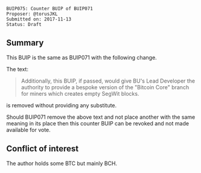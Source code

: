 <pre>
BUIP075: Counter BUIP of BUIP071
Proposer: @torusJKL
Submitted on: 2017-11-13
Status: Draft
</pre>


==Summary==

This BUIP is the same as BUIP071 with the following change.

The text:

<blockquote>
Additionally, this BUIP, if passed, would give BU's Lead Developer the authority to provide a bespoke version of the "Bitcoin Core" branch for miners which creates empty SegWit blocks.
</blockquote>

is removed without providing any substitute.

Should BUIP071 remove the above text and not place another with the same meaning in its place then this counter BUIP can be revoked and not made available for vote.

==Conflict of interest==

The author holds some BTC but mainly BCH.
